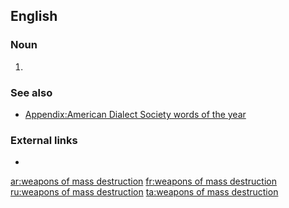 ==English==

===Noun===
{{head|en|plural|head=[[weapons]] [[of]] [[mass]] [[destruction]]}}

# {{plural of|weapon of mass destruction|lang=en}}

===See also===
* [[Appendix:American Dialect Society words of the year]]

===External links===
* {{projectlink|wikipedia}}

[[ar:weapons of mass destruction]]
[[fr:weapons of mass destruction]]
[[ru:weapons of mass destruction]]
[[ta:weapons of mass destruction]]